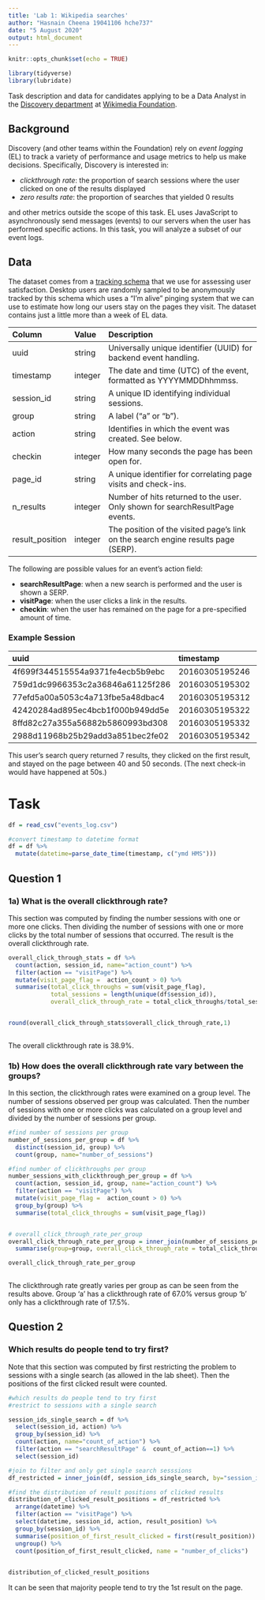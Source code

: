 ```yaml
---
title: 'Lab 1: Wikipedia searches'
author: "Hasnain Cheena 19041106 hche737"
date: "5 August 2020"
output: html_document
---
```


```r
knitr::opts_chunk$set(echo = TRUE)

library(tidyverse)
library(lubridate)
```

Task description and data for candidates applying to be a Data Analyst in the [Discovery department](https://www.mediawiki.org/wiki/Wikimedia_Discovery) at [Wikimedia Foundation](https://wikimediafoundation.org/wiki/Home).

## Background

Discovery (and other teams within the Foundation) rely on *event logging* (EL) to track a variety of performance and usage metrics to help us make decisions. Specifically, Discovery is interested in:

- *clickthrough rate*: the proportion of search sessions where the user clicked on one of the results displayed
- *zero results rate*: the proportion of searches that yielded 0 results

and other metrics outside the scope of this task. EL uses JavaScript to asynchronously send messages (events) to our servers when the user has performed specific actions. In this task, you will analyze a subset of our event logs.


## Data

The dataset comes from a [tracking schema](https://meta.wikimedia.org/wiki/Schema:TestSearchSatisfaction2) that we use for assessing user satisfaction. Desktop users are randomly sampled to be anonymously tracked by this schema which uses a "I'm alive" pinging system that we can use to estimate how long our users stay on the pages they visit. The dataset contains just a little more than a week of EL data.

| Column          | Value   | Description                                                                       |
|:----------------|:--------|:----------------------------------------------------------------------------------|
| uuid            | string  | Universally unique identifier (UUID) for backend event handling.                  |
| timestamp       | integer | The date and time (UTC) of the event, formatted as YYYYMMDDhhmmss.                |
| session_id      | string  | A unique ID identifying individual sessions.                                      |
| group           | string  | A label ("a" or "b").                                     |
| action          | string  | Identifies in which the event was created. See below.                             |
| checkin         | integer | How many seconds the page has been open for.                                      |
| page_id         | string  | A unique identifier for correlating page visits and check-ins.                    |
| n_results       | integer | Number of hits returned to the user. Only shown for searchResultPage events.      |
| result_position | integer | The position of the visited page's link on the search engine results page (SERP). |

The following are possible values for an event's action field:

- **searchResultPage**: when a new search is performed and the user is shown a SERP.
- **visitPage**: when the user clicks a link in the results.
- **checkin**: when the user has remained on the page for a pre-specified amount of time.

### Example Session

|uuid                             |      timestamp|session_id       |group |action           | checkin|page_id          | n_results| result_position|
|:--------------------------------|:--------------|:----------------|:-----|:----------------|-------:|:----------------|---------:|---------------:|
|4f699f344515554a9371fe4ecb5b9ebc | 20160305195246|001e61b5477f5efc |b     |searchResultPage |      NA|1b341d0ab80eb77e |         7|              NA|
|759d1dc9966353c2a36846a61125f286 | 20160305195302|001e61b5477f5efc |b     |visitPage        |      NA|5a6a1f75124cbf03 |        NA|               1|
|77efd5a00a5053c4a713fbe5a48dbac4 | 20160305195312|001e61b5477f5efc |b     |checkin          |      10|5a6a1f75124cbf03 |        NA|               1|
|42420284ad895ec4bcb1f000b949dd5e | 20160305195322|001e61b5477f5efc |b     |checkin          |      20|5a6a1f75124cbf03 |        NA|               1|
|8ffd82c27a355a56882b5860993bd308 | 20160305195332|001e61b5477f5efc |b     |checkin          |      30|5a6a1f75124cbf03 |        NA|               1|
|2988d11968b25b29add3a851bec2fe02 | 20160305195342|001e61b5477f5efc |b     |checkin          |      40|5a6a1f75124cbf03 |        NA|               1|

This user's search query returned 7 results, they clicked on the first result, and stayed on the page between 40 and 50 seconds. (The next check-in would have happened at 50s.)



# Task

```r
df = read_csv("events_log.csv")

#convert timestamp to datetime format
df = df %>%
  mutate(datetime=parse_date_time(timestamp, c("ymd HMS")))
```
## Question 1

### 1a) What is the overall clickthrough rate? 

This section was computed by finding the number sessions with one or more one clicks. Then dividing the number of sessions with one or more clicks by the total number of sessions that occurred. The result is the overall clickthrough rate. 

```r

overall_click_through_stats = df %>%
  count(action, session_id, name="action_count") %>% 
  filter(action == "visitPage") %>%
  mutate(visit_page_flag =  action_count > 0) %>%
  summarise(total_click_throughs = sum(visit_page_flag), 
            total_sessions = length(unique(df$session_id)), 
            overall_click_through_rate = total_click_throughs/total_sessions * 100) 


round(overall_click_through_stats$overall_click_through_rate,1)       
                          
```
The overall clickthrough rate is 38.9%. 

### 1b) How does the overall clickthrough rate vary between the groups?

In this section, the clickthrough rates were examined on a group level. The number of sessions observed per group was calculated. Then the number of sessions with one or more clicks was calculated on a group level and divided by the number of sessions per group. 

```r
#find number of sessions per group
number_of_sessions_per_group = df %>%
  distinct(session_id, group) %>%
  count(group, name="number_of_sessions")

#find number of clickthroughs per group
number_sessions_with_clickthrough_per_group = df %>%
  count(action, session_id, group, name="action_count") %>%
  filter(action == "visitPage") %>%
  mutate(visit_page_flag =  action_count > 0) %>%
  group_by(group) %>%
  summarise(total_click_throughs = sum(visit_page_flag))


# overall_click_through_rate_per_group
overall_click_through_rate_per_group = inner_join(number_of_sessions_per_group, number_sessions_with_clickthrough_per_group, by="group") %>%
  summarise(group=group, overall_click_through_rate = total_click_throughs/number_of_sessions * 100) 

overall_click_through_rate_per_group
                          
```
The clickthrough rate greatly varies per group as can be seen from the results above. 
Group 'a' has a clickthrough rate of 67.0% versus group 'b' only has a clickthrough rate of 17.5%. 

## Question 2
### Which results do people tend to try first? 
Note that this section was computed by first restricting the problem to sessions with a single search (as allowed in the lab sheet). Then the positions of the first clicked result were counted. 

```r
#which results do people tend to try first
#restrict to sessions with a single search

session_ids_single_search = df %>% 
  select(session_id, action) %>%
  group_by(session_id) %>%
  count(action, name="count_of_action") %>%
  filter(action == "searchResultPage" &  count_of_action==1) %>%
  select(session_id)

#join to filter and only get single search sesssions
df_restricted = inner_join(df, session_ids_single_search, by="session_id")

#find the distribution of result positions of clicked results
distribution_of_clicked_result_positions = df_restricted %>% 
  arrange(datetime) %>%
  filter(action == "visitPage") %>%
  select(datetime, session_id, action, result_position) %>%
  group_by(session_id) %>%
  summarise(position_of_first_result_clicked = first(result_position)) %>%
  ungroup() %>%
  count(position_of_first_result_clicked, name = "number_of_clicks")
  

distribution_of_clicked_result_positions
```
It can be seen that majority people tend to try the 1st result on the page. 